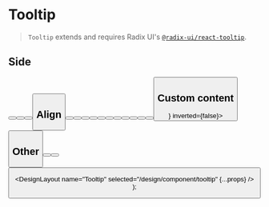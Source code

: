 

# Tooltip

> `Tooltip` extends and requires Radix UI's [`@radix-ui/react-tooltip`](https://www.radix-ui.com/docs/primitives/components/tooltip#tooltip).

## Side

<DesignComponentsDisplay className="grid-cols-2 md:grid-cols-4">
  <Tooltip content="5/9 moment" side="top">
    <Button className="w-fit" children="Top" />
  </Tooltip>
  <Tooltip content="5/9 moment" side="bottom">
    <Button className="w-fit" children="Bottom" />
  </Tooltip>
  <Tooltip content="5/9 moment" side="left">
    <Button className="w-fit" children="Left" />
  </Tooltip>
  <Tooltip content="5/9 moment" side="right">
    <Button className="w-fit" children="Right" />
  </Tooltip>
</DesignComponentsDisplay>

## Align

<DesignComponentsDisplay className="grid-cols-2 sm:grid-cols-3">
  <Tooltip content="5/9 moment" side="top" align="start">
    <Button className="w-fit" variant="primary" intent="primary" children="Top/Start" />
  </Tooltip>
  <Tooltip content="5/9 moment" side="top" align="center">
    <Button className="w-fit" variant="secondary" intent="primary" children="Top/Center" />
  </Tooltip>
  <Tooltip content="5/9 moment" side="top" align="end">
    <Button className="w-fit" variant="outline" intent="primary" children="Top/End" />
  </Tooltip>
  <Tooltip content="5/9 moment" side="bottom" align="start">
    <Button className="w-fit" variant="primary" intent="fail" children="Bottom/Start" />
  </Tooltip>
  <Tooltip content="5/9 moment" side="bottom" align="center">
    <Button className="w-fit" variant="secondary" intent="fail" children="Bottom/Center" />
  </Tooltip>
  <Tooltip content="5/9 moment" side="bottom" align="end">
    <Button className="w-fit" variant="outline" intent="fail" children="Bottom/End" />
  </Tooltip>
  <Tooltip content="5/9 moment" side="left" align="start">
    <Button className="w-fit" variant="primary" intent="success" children="Left/Start" />
  </Tooltip>
  <Tooltip content="5/9 moment" side="left" align="center">
    <Button className="w-fit" variant="secondary" intent="success" children="Left/Center" />
  </Tooltip>
  <Tooltip content="5/9 moment" side="left" align="end">
    <Button className="w-fit" variant="outline" intent="success" children="Left/End" />
  </Tooltip>
  <Tooltip content="5/9 moment" side="right" align="start">
    <Button className="w-fit" variant="primary" intent="warning" children="Right/Start" />
  </Tooltip>
  <Tooltip content="5/9 moment" side="right" align="center">
    <Button className="w-fit" variant="secondary" intent="warning" children="Right/Center" />
  </Tooltip>
  <Tooltip content="5/9 moment" side="right" align="end">
    <Button className="w-fit" variant="outline" intent="warning" children="Right/End" />
  </Tooltip>
</DesignComponentsDisplay>

## Custom content

<DesignComponentsDisplay className="grid-cols-1">
  <Tooltip content={<Badge size="sm" intent="primary" children="5/9 moment" />} inverted={false}>
    <Button className="w-fit" children="Hover" />
  </Tooltip>
</DesignComponentsDisplay>

## Other

<DesignComponentsDisplay className="grid-cols-2 md:grid-cols-3">
  <Tooltip content="5/9 moment" hasArrow={false}>
    <Button className="w-fit" children="No arrow" />
  </Tooltip>
  <Tooltip content="5/9 moment" inverted={false}>
    <Button className="w-fit" children="Not inverted" />
  </Tooltip>
  <Tooltip content="5/9 moment" noDelay>
    <Button className="w-fit" children="No delay" />
  </Tooltip>
</DesignComponentsDisplay>

  <DesignLayout name="Tooltip" selected="/design/component/tooltip" {...props} />
);
